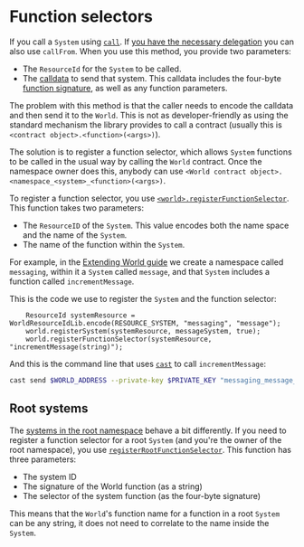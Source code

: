 # Function selectors

If you call a `System` using [`call`](https://github.com/latticexyz/mud/blob/main/packages/world/src/World.sol#L339-L351).
If [you have the necessary delegation](/world/account-delegation) you can also use `callFrom`.
When you use this method, you provide two parameters:

- The `ResourceId` for the `System` to be called.
- The [calldata](https://docs.soliditylang.org/en/develop/abi-spec.html) to send that system.
  This calldata includes the four-byte [function signature](https://docs.soliditylang.org/en/develop/abi-spec.html#function-selector), as well as any function parameters.

The problem with this method is that the caller needs to encode the calldata and then send it to the `World`.
This is not as developer-friendly as using the standard mechanism the library provides to call a contract (usually this is `<contract object>.<function>(<args>)`).

The solution is to register a function selector, which allows `System` functions to be called in the usual way by calling the `World` contract.
Once the namespace owner does this, anybody can use `<World contract object>.<namespace_<system>_<function>(<args>)`.

To register a function selector, you use [`<world>.registerFunctionSelector`](https://github.com/latticexyz/mud/blob/main/packages/world/src/modules/core/implementations/WorldRegistrationSystem.sol#L164-L201).
This function takes two parameters:

- The `ResourceID` of the `System`.
  This value encodes both the name space and the name of the `System`.
- The name of the function within the `System`.

For example, in the [Extending World guide](/guides/extending-world#deploy-to-the-blockchain) we create a namespace called `messaging`, within it a `System` called `message`, and that `System` includes a function called `incrementMessage`.

This is the code we use to register the `System` and the function selector:

```solidity
    ResourceId systemResource = WorldResourceIdLib.encode(RESOURCE_SYSTEM, "messaging", "message");
    world.registerSystem(systemResource, messageSystem, true);
    world.registerFunctionSelector(systemResource, "incrementMessage(string)");
```

And this is the command line that uses [`cast`](https://book.getfoundry.sh/cast/) to call `incrementMessage`:

```sh
cast send $WORLD_ADDRESS --private-key $PRIVATE_KEY "messaging_message_incrementMessage(string)" "hello"
```

## Root systems

The [systems in the root namespace](/world/systems#root-systems) behave a bit differently.
If you need to register a function selector for a root `System` (and you're the owner of the root namespace), you use [`registerRootFunctionSelector`](https://github.com/latticexyz/mud/blob/main/packages/world/src/modules/core/implementations/WorldRegistrationSystem.sol#L203-L232). This function has three parameters:

- The system ID
- The signature of the World function (as a string)
- The selector of the system function (as the four-byte signature)

This means that the `World`'s function name for a function in a root `System` can be any string, it does not need to correlate to the name inside the `System`.

